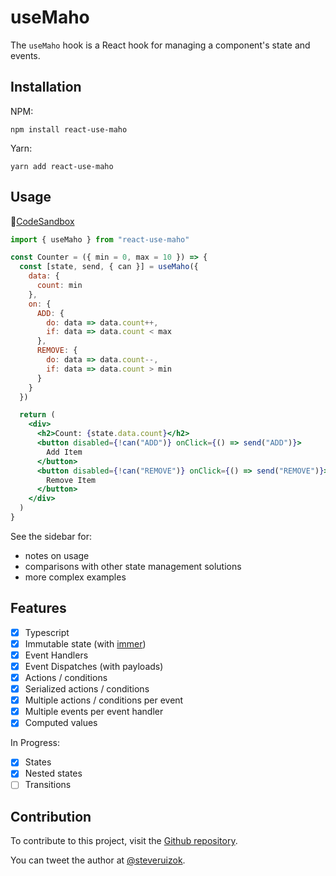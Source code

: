 # useMaho

The `useMaho` hook is a React hook for managing a component's state and events.

## Installation

NPM:

```
npm install react-use-maho
```

Yarn:

```
yarn add react-use-maho
```

## Usage

🔗[CodeSandbox](https://codesandbox.io/s/solitary-dew-i9c06)

```jsx
import { useMaho } from "react-use-maho"

const Counter = ({ min = 0, max = 10 }) => {
  const [state, send, { can }] = useMaho({
    data: {
      count: min
    },
    on: {
      ADD: {
        do: data => data.count++,
        if: data => data.count < max
      },
      REMOVE: {
        do: data => data.count--,
        if: data => data.count > min
      }
    }
  })

  return (
    <div>
      <h2>Count: {state.data.count}</h2>
      <button disabled={!can("ADD")} onClick={() => send("ADD")}>
        Add Item
      </button>
      <button disabled={!can("REMOVE")} onClick={() => send("REMOVE")}>
        Remove Item
      </button>
    </div>
  )
}
```

See the sidebar for:

- notes on usage
- comparisons with other state management solutions
- more complex examples

## Features

- [x] Typescript
- [x] Immutable state (with [immer](https://immerjs.github.io/))
- [x] Event Handlers
- [x] Event Dispatches (with payloads)
- [x] Actions / conditions
- [x] Serialized actions / conditions
- [x] Multiple actions / conditions per event
- [x] Multiple events per event handler
- [x] Computed values

In Progress:

- [x] States
- [x] Nested states
- [ ] Transitions

## Contribution

To contribute to this project, visit the
[Github repository](https://github.com/steveruizok/react-use-maho).

You can tweet the author at [@steveruizok](http://twitter.com/steveruizok).
